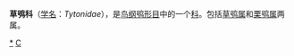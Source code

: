 {{Automatic taxobox
| taxon = Tytonidae
| authority = [[Robert_Ridgway|Ridgway]], 1914
| image = Schleiereule fws.jpg
| image_caption = [[仓鸮|仓鸮]] (''Tyto alba'')
| subdivision_ranks = [[属|属]]
| subdivision = 
* [[草鸮属|草鸮属]](''Tyto'')
* [[栗鸮属|栗鸮属]](''Phodilus'')
| synonyms =
''Tytoninae'' <small>sensu Sibley & Ahlquist</small>
}}

'''草鸮科'''（[[学名|学名]]：''Tytonidae''），是[[鸟纲|鸟纲]][[鸮形目|鸮形目]]中的一个[[科_(生物)|科]]。包括[[草鸮属|草鸮属]]和[[栗鸮属|栗鸮属]]两属。

{{Owl-stub}}
<!--
 these interwikilinks are to the family of Tytonidae, for the interwikilinks to the articles about the animal with the usually similar name in your own language (the family and the beast sharing the name in english the difference is Barn owl vs Barn Owl so just the capital letter)! of Tyto alba see the beast article on your pedia if it has been created already! user:waerth. Because of the confusion and many resulting bad interwikilinks take great care in changing these.
-->
{{Taxonbar|from=Q27112}}

[[Category:草鸮科|*]]
[[Category:鸮形目|C]]